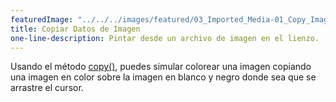 ---
featuredImage: "../../../images/featured/03_Imported_Media-01_Copy_Image_Data-thumbnail.png"
title: Copiar Datos de Imagen
one-line-description: Pintar desde un archivo de imagen en el lienzo.
---

Usando el método <a href="https://p5js.org/reference/#/p5/copy" target="_blank">copy()</a>,
puedes simular colorear una imagen copiando una imagen en color sobre la imagen en blanco y negro
donde sea que se arrastre el cursor.
